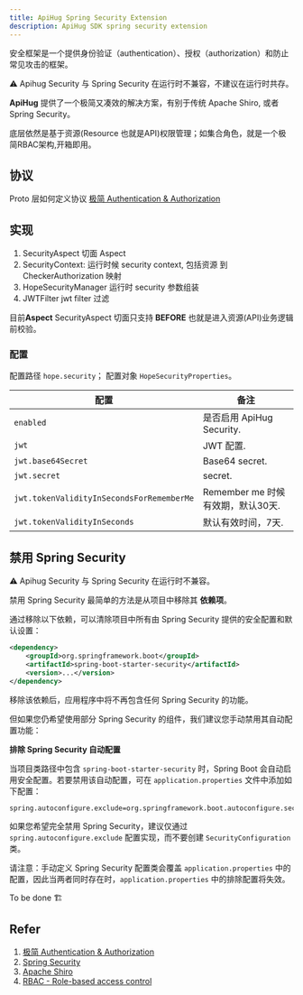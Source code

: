 ```yaml
---
title: ApiHug Spring Security Extension
description: ApiHug SDK spring security extension
---
```



安全框架是一个提供身份验证（authentication）、授权（authorization）和防止常见攻击的框架。

<TipInfo>️️⚠️ Apihug Security 与 Spring Security 在运行时不兼容，不建议在运行时共存。</TipInfo>

**ApiHug** 提供了一个极简又凑效的解决方案，有别于传统 Apache Shiro, 或者 Spring Security。

底层依然是基于资源(Resource 也就是API)权限管理；如集合角色，就是一个极简RBAC架构,开箱即用。

## 协议

Proto 层如何定义协议 [极简 Authentication & Authorization](/zhCN-docs/framework/widget/authority)

## 实现

1. SecurityAspect  切面 Aspect
2. SecurityContext: 运行时候 security context, 包括资源 到 CheckerAuthorization 映射
3. HopeSecurityManager 运行时 security 参数组装
4. JWTFilter jwt filter 过滤

目前**Aspect** SecurityAspect 切面只支持 **BEFORE** 也就是进入资源(API)业务逻辑前校验。

### 配置

配置路径 `hope.security`； 配置对象 `HopeSecurityProperties`。

| 配置                                        | 备注                       |
|-------------------------------------------|--------------------------|
| `enabled`                                 | 是否启用 ApiHug Security.    |
| `jwt`                                     | JWT 配置.                  |
| `jwt.base64Secret`                        | Base64 secret.           |
| `jwt.secret`                              | secret.                  |
| `jwt.tokenValidityInSecondsForRememberMe` | Remember me 时候有效期，默认30天. |
| `jwt.tokenValidityInSeconds`              | 默认有效时间，7天.               |


## 禁用 Spring Security

<TipInfo>⚠️ Apihug Security 与 Spring Security 在运行时不兼容。</TipInfo>

禁用 Spring Security 最简单的方法是从项目中移除其 **依赖项**。

通过移除以下依赖，可以清除项目中所有由 Spring Security 提供的安全配置和默认设置：

```xml
<dependency>
    <groupId>org.springframework.boot</groupId>
    <artifactId>spring-boot-starter-security</artifactId>
    <version>...</version>
</dependency>
```

移除该依赖后，应用程序中将不再包含任何 Spring Security 的功能。

但如果您仍希望使用部分 Spring Security 的组件，我们建议您手动禁用其自动配置功能：

**排除 Spring Security 自动配置**

当项目类路径中包含 `spring-boot-starter-security` 时，Spring Boot 会自动启用安全配置。若要禁用该自动配置，可在 `application.properties` 文件中添加如下配置：

```properties
spring.autoconfigure.exclude=org.springframework.boot.autoconfigure.security.servlet.SecurityAutoConfiguration
```

如果您希望完全禁用 Spring Security，建议仅通过 `spring.autoconfigure.exclude` 配置实现，而不要创建 `SecurityConfiguration` 类。

请注意：手动定义 Spring Security 配置类会覆盖 `application.properties` 中的配置，因此当两者同时存在时，`application.properties` 中的排除配置将失效。


<TipInfo>To be done 🏗️</TipInfo>

## Refer

1. [极简 Authentication & Authorization](/zhCN-docs/framework/widget/authority)
2. [Spring Security](https://docs.spring.io/spring-security/reference/index.html)
3. [Apache Shiro](https://shiro.apache.org/)
4. [RBAC - Role-based access control](https://en.wikipedia.org/wiki/Role-based_access_control)
